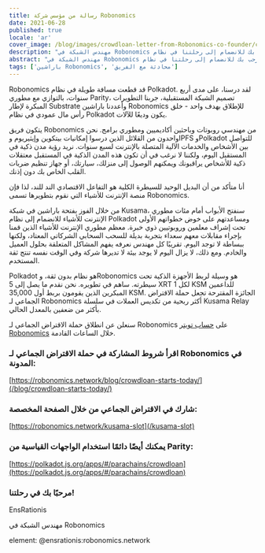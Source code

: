 ```yaml
---
title: رسالة من مؤسس شركة Robonomics
date: 2021-06-28
published: true
locale: 'ar'
cover_image: /blog/images/crowdloan-letter-from-Robonomics-co-founder/crowdloan-letter-from-Robonomics-co-founder_blog.jpg
description: "مهندس الشبكة في Robonomics سيرجي لونشاكوف يرحب بك للانضمام إلى رحلتنا في نظام Polkadot، انطلاق حملة الاقتراض الجماعي."
abstract: "مهندس الشبكة في Robonomics سيرجي لونشاكوف يرحب بك للانضمام إلى رحلتنا في نظام Polkadot، انطلاق حملة الاقتراض الجماعي."
tags: ['باراشين Robonomics', 'محادثة مع الفريق']
---
```


Robonomics قد قطعت مسافة طويلة في نظام Polkadot. لقد درسنا، على مدى أربع سنوات، بالتوازي مع مطوري Parity، تصميم الشبكة المستقبلية، جربنا التطويرات المبكرة لإطار Substrate وأعددنا باراشين Robonomics للإطلاق بهدف واحد - خلق رأس مال عمودي في نظام Polkadot يكون وديعًا للآلات.

يتكون فريق Robonomics من مهندسي روبوتات وباحثين أكاديميين ومطوري برامج. نحن واحدون من القلائل الذين درسوا إمكانيات بيتكوين وإيثيريوم وIPFS وPolkadot للتواصل بين الأشخاص والخدمات الآلية المتصلة بالإنترنت لسبع سنوات. نريد رؤية مدن ذكية في المستقبل اليوم، ولكننا لا نرغب في أن تكون هذه المدن الذكية في المستقبل معتقلات ذكية للأشخاص يراقبونك ويمكنهم الوصول إلى منزلك، سيارتك، أو جهاز تنظيم ضربات القلب الخاص بك دون إذنك.

أنا متأكد من أن البديل الوحيد للسيطرة الكلية هو التفاعل الاقتصادي الند للند، لذا فإن منصة الإنترنت للأشياء التي نقوم بتطويرها تسمى Robonomics.

من خلال الفوز بفتحة باراشين في شبكة Kusama، سنفتح الأبواب أمام مئات مطوري الإنترنت للأشياء للانضمام إلى نظام Polkadot ومساعدتهم على خوض خطواتهم الأولى تحت إشراف معلمين وروبوتيين ذوي خبرة. معظم مطوري الإنترنت للأشياء الذين قمنا بإجراء مقابلات معهم سعداء بتجربة بديلة للسحب السحابي الشركاتي المعتاد، ولكنها ببساطة لا توجد اليوم. تقريبًا كل مهندس نعرفه يفهم المشاكل المتعلقة بحلول العميل والخادم. ومع ذلك، لا يزال اليوم لا يوجد بيئة لا تديرها شركة وفي الوقت نفسه تنتج ثقة المستخدم.

Polkadot هو نظام بدون ثقة، وRobonomics هو وسيلة لربط الأجهزة الذكية تحت سيطرته. ساهم في تطويره. نحن نقدم ما يصل إلى 5 XRT لكل 1 KSM للداعمين المبكرين الذين يقومون بربط أول 35,000 KSM. الجائزة المقترحة تجعل حملة الاقتراض الجماعي لـ Robonomics أكثر ربحية من تكديس العملات في سلسلة Kusama Relay بأكثر من ضعفين بالمعدل الحالي.

سنعلن عن انطلاق حملة الاقتراض الجماعي لـ Robonomics على [حساب تويتر Robonomics](https://twitter.com/AIRA_Robonomics) خلال الساعات القادمة.

<TextCard back="transparent">

### اقرأ شروط المشاركة في حملة الاقتراض الجماعي لـ Robonomics في المدونة:

[https://robonomics.network/blog/crowdloan-starts-today/](/blog/crowdloan-starts-today/)

</TextCard>

<TextCard back="transparent">

### شارك في الاقتراض الجماعي من خلال الصفحة المخصصة:

[https://robonomics.network/kusama-slot](/kusama-slot)

</TextCard>

<TextCard back="transparent">

### يمكنك أيضًا دائمًا استخدام الواجهات القياسية من Parity:

[https://polkadot.js.org/apps/#/parachains/crowdloan](https://polkadot.js.org/apps/#/parachains/crowdloan)

</TextCard>

<TextCard image="/avatars/Sergei-Lonshakov.jpg" back="transparent" imageSize="big">

### مرحبًا بك في رحلتنا!

EnsRationis

مهندس الشبكة في Robonomics

element: @ensrationis:robonomics.network

</TextCard>